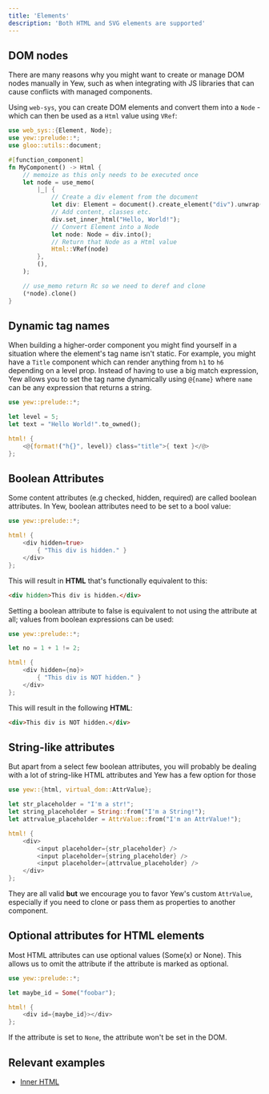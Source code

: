 ```yaml
---
title: 'Elements'
description: 'Both HTML and SVG elements are supported'
---
```



## DOM nodes

There are many reasons why you might want to create or manage DOM nodes manually in Yew, such as
when integrating with JS libraries that can cause conflicts with managed components.

Using `web-sys`, you can create DOM elements and convert them into a `Node` - which can then be
used as a `Html` value using `VRef`:

```rust
use web_sys::{Element, Node};
use yew::prelude::*;
use gloo::utils::document;

#[function_component]
fn MyComponent() -> Html {
    // memoize as this only needs to be executed once
    let node = use_memo(
        |_| {
            // Create a div element from the document
            let div: Element = document().create_element("div").unwrap();
            // Add content, classes etc.
            div.set_inner_html("Hello, World!");
            // Convert Element into a Node
            let node: Node = div.into();
            // Return that Node as a Html value
            Html::VRef(node)
        },
        (),
    );

    // use_memo return Rc so we need to deref and clone
    (*node).clone()
}

```

## Dynamic tag names

When building a higher-order component you might find yourself in a situation where the element's tag name isn't static.
For example, you might have a `Title` component which can render anything from `h1` to `h6` depending on a level prop.
Instead of having to use a big match expression, Yew allows you to set the tag name dynamically
using `@{name}` where `name` can be any expression that returns a string.

```rust
use yew::prelude::*;

let level = 5;
let text = "Hello World!".to_owned();

html! {
    <@{format!("h{}", level)} class="title">{ text }</@>
};
```

## Boolean Attributes

Some content attributes (e.g checked, hidden, required) are called boolean attributes. In Yew,
boolean attributes need to be set to a bool value:

```rust
use yew::prelude::*;

html! {
    <div hidden=true>
        { "This div is hidden." }
    </div>
};
```

This will result in **HTML** that's functionally equivalent to this:

```html
<div hidden>This div is hidden.</div>
```

Setting a boolean attribute to false is equivalent to not using the attribute at all; values from
boolean expressions can be used:

```rust
use yew::prelude::*;

let no = 1 + 1 != 2;

html! {
    <div hidden={no}>
        { "This div is NOT hidden." }
    </div>
};
```

This will result in the following **HTML**:

```html
<div>This div is NOT hidden.</div>
```

## String-like attributes

But apart from a select few boolean attributes, you will probably be dealing with a lot of string-like HTML attributes and Yew has a few option for those

```rust
use yew::{html, virtual_dom::AttrValue};

let str_placeholder = "I'm a str!";
let string_placeholder = String::from("I'm a String!");
let attrvalue_placeholder = AttrValue::from("I'm an AttrValue!");

html! {
    <div>
        <input placeholder={str_placeholder} />
        <input placeholder={string_placeholder} />
        <input placeholder={attrvalue_placeholder} />
    </div>
};
```

They are all valid **but** we encourage you to favor Yew's custom `AttrValue`, especially if you need to clone or pass them as properties to another component.

## Optional attributes for HTML elements

Most HTML attributes can use optional values (Some(x) or None). This allows us to omit the attribute if the attribute is marked as optional.

```rust
use yew::prelude::*;

let maybe_id = Some("foobar");

html! {
    <div id={maybe_id}></div>
};
```

If the attribute is set to `None`, the attribute won't be set in the DOM.

## Relevant examples

-   [Inner HTML](https://github.com/yewstack/yew/tree/yew-v0.20.0/examples/inner_html)
